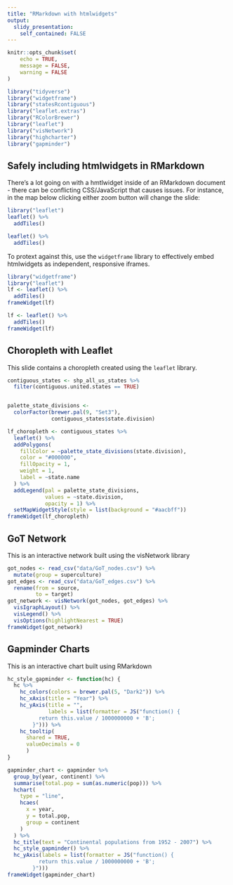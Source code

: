 ```yaml
---
title: "RMarkdown with htmlwidgets"
output: 
  slidy_presentation: 
    self_contained: FALSE
---
```


```r
knitr::opts_chunk$set(
	echo = TRUE,
	message = FALSE,
	warning = FALSE
)
```

```r
library("tidyverse")
library("widgetframe")
library("statesRcontiguous")
library("leaflet.extras")
library("RColorBrewer")
library("leaflet")
library("visNetwork")
library("highcharter")
library("gapminder")
```

## Safely including htmlwidgets in RMarkdown

There's a lot going on with a hmtlwidget inside of an RMarkdown document - there can be conflicting CSS/JavaScript that causes issues. For instance, in the map below clicking either zoom button will change the slide:

```r
library("leaflet")
leaflet() %>%
  addTiles()
```

```r
leaflet() %>%
  addTiles()
```

To protext against this, use the `widgetframe` library to effectively embed htmlwidgets as independent, responsive iframes.

```r
library("widgetframe")
library("leaflet")
lf <- leaflet() %>%
  addTiles()
frameWidget(lf)
```

```r
lf <- leaflet() %>%
  addTiles()
frameWidget(lf)
```

## Choropleth with Leaflet

This slide contains a choropleth created using the `leaflet` library.

```r
contiguous_states <- shp_all_us_states %>%
  filter(contiguous.united.states == TRUE)


palette_state_divisions <-
  colorFactor(brewer.pal(9, "Set3"),
              contiguous_states$state.division)

lf_choropleth <- contiguous_states %>%
  leaflet() %>%
  addPolygons(
    fillColor = ~palette_state_divisions(state.division),
    color = "#000000",
    fillOpacity = 1,
    weight = 1,
    label = ~state.name
  ) %>%
  addLegend(pal = palette_state_divisions,
            values = ~state.division,
            opacity = 1) %>%
  setMapWidgetStyle(style = list(background = "#aacbff"))
frameWidget(lf_choropleth)
```

## GoT Network

This is an interactive network built using the visNetwork library

```r
got_nodes <- read_csv("data/GoT_nodes.csv") %>%
  mutate(group = superculture)
got_edges <- read_csv("data/GoT_edges.csv") %>%
  rename(from = source,
         to = target)
got_network <- visNetwork(got_nodes, got_edges) %>%
  visIgraphLayout() %>%
  visLegend() %>%
  visOptions(highlightNearest = TRUE)
frameWidget(got_network)
```

## Gapminder Charts

This is an interactive chart built using RMarkdown

```r
hc_style_gapminder <- function(hc) {
  hc %>%
    hc_colors(colors = brewer.pal(5, "Dark2")) %>%
    hc_xAxis(title = "Year") %>%
    hc_yAxis(title = "",
             labels = list(formatter = JS("function() {
          return this.value / 1000000000 + 'B';
        }"))) %>%
    hc_tooltip(
      shared = TRUE,
      valueDecimals = 0
      )
}

gapminder_chart <- gapminder %>%
  group_by(year, continent) %>%
  summarise(total.pop = sum(as.numeric(pop))) %>%
  hchart(
    type = "line",
    hcaes(
      x = year,
      y = total.pop,
      group = continent
    )
  ) %>%
  hc_title(text = "Continental populations from 1952 - 2007") %>%
  hc_style_gapminder() %>%
  hc_yAxis(labels = list(formatter = JS("function() {
          return this.value / 1000000000 + 'B';
        }")))
frameWidget(gapminder_chart)
```


